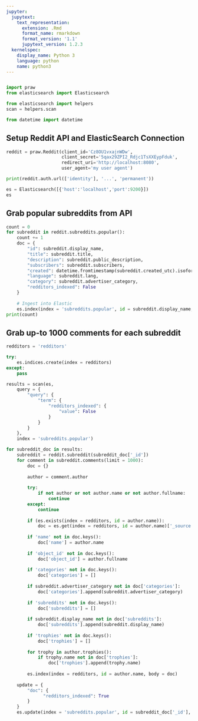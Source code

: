 ```yaml
---
jupyter:
  jupytext:
    text_representation:
      extension: .Rmd
      format_name: rmarkdown
      format_version: '1.1'
      jupytext_version: 1.2.3
  kernelspec:
    display_name: Python 3
    language: python
    name: python3
---
```


```python

```

```python
import praw
from elasticsearch import Elasticsearch

from elasticsearch import helpers
scan = helpers.scan

from datetime import datetime
```

## Setup Reddit API and ElasticSearch Connection

```python
reddit = praw.Reddit(client_id='Cz8OU1vxajnWDw',
                     client_secret='5qax29ZPI2_Rdjc1TsXXEypFduk',
                     redirect_uri='http://localhost:8080',
                     user_agent='my user agent')

print(reddit.auth.url(['identity'], '...', 'permanent'))

es = Elasticsearch([{'host':'localhost','port':9200}])
es
```

## Grab popular subreddits from API

```python
count = 0
for subreddit in reddit.subreddits.popular():
    count += 1
    doc = {
        "id": subreddit.display_name,
        "title": subreddit.title,
        "description": subreddit.public_description,
        "subscribers": subreddit.subscribers,
        "created": datetime.fromtimestamp(subreddit.created_utc).isoformat(),
        "language": subreddit.lang,
        "category": subreddit.advertiser_category,
        "redditors_indexed": False
    }
    
    # Ingest into Elastic
    es.index(index = 'subreddits.popular', id = subreddit.display_name, body = doc)
print(count)
```

## Grab up-to 1000 comments for each subreddit

```python
redditors = 'redditors'

try:
    es.indices.create(index = redditors)
except:
    pass

results = scan(es,         
    query = {
        "query": {
            "term": {
                "redditors_indexed": {
                    "value": False
                }
            }
        }
    },
    index = 'subreddits.popular')

for subreddit_doc in results:    
    subreddit = reddit.subreddit(subreddit_doc['_id'])
    for comment in subreddit.comments(limit = 1000):
        doc = {}
        
        author = comment.author
        
        try:
            if not author or not author.name or not author.fullname:
                continue
        except:
            continue
        
        if (es.exists(index = redditors, id = author.name)):
            doc = es.get(index = redditors, id = author.name)['_source']
        
        if 'name' not in doc.keys():
            doc['name'] = author.name
            
        if 'object_id' not in doc.keys():
            doc['object_id'] = author.fullname
            
        if 'categories' not in doc.keys(): 
            doc['categories'] = []
        
        if subreddit.advertiser_category not in doc['categories']:
            doc['categories'].append(subreddit.advertiser_category)
        
        if 'subreddits' not in doc.keys(): 
            doc['subreddits'] = []
        
        if subreddit.display_name not in doc['subreddits']:
            doc['subreddits'].append(subreddit.display_name)
        
        if 'trophies' not in doc.keys():
            doc['trophies'] = []
        
        for trophy in author.trophies():
            if trophy.name not in doc['trophies']:
                doc['trophies'].append(trophy.name)
        
        es.index(index = redditors, id = author.name, body = doc)
    
    update = {
        "doc": {
              "redditors_indexed": True
        }
    }
    es.update(index = 'subreddits.popular', id = subreddit_doc['_id'], body = update)
```

```python

```
